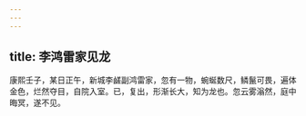 ```yaml
---
---
---
```

title: 李鸿雷家见龙
---



康熙壬子，某日正午，新城李鹾副鸿雷家，忽有一物，蜿蜒数尺，鳞鬣可畏，遍体金色，烂然夺目，自院入室。已，复出，形渐长大，知为龙也。忽云雾滃然，庭中晦冥，遂不见。